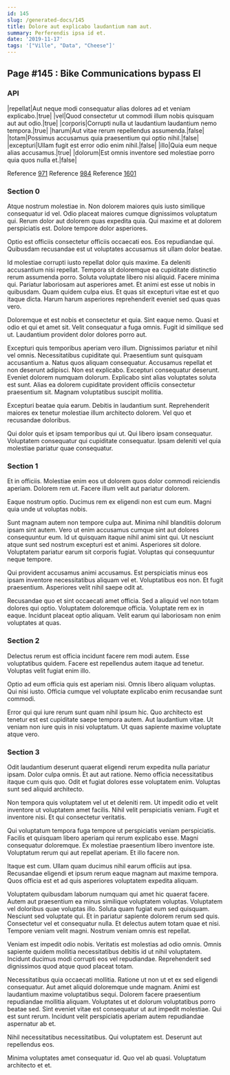 ```yaml
---
id: 145
slug: /generated-docs/145
title: Dolore aut explicabo laudantium nam aut.
summary: Perferendis ipsa id et.
date: '2019-11-17'
tags: '["Ville", "Data", "Cheese"]'
---
```


## Page #145 : Bike Communications bypass El
### API

|repellat|Aut neque modi consequatur alias dolores ad et veniam explicabo.|true|
|vel|Quod consectetur ut commodi illum nobis quisquam aut aut odio.|true|
|corporis|Corrupti nulla ut laudantium laudantium nemo tempora.|true|
|harum|Aut vitae rerum repellendus assumenda.|false|
|totam|Possimus accusamus quia praesentium qui optio nihil.|false|
|excepturi|Ullam fugit est error odio enim nihil.|false|
|illo|Quia eum neque alias accusamus.|true|
|dolorum|Est omnis inventore sed molestiae porro quia quos nulla et.|false|

Reference [971](/971)
Reference [984](/984)
Reference [1601](/1601)


### Section 0
Atque nostrum molestiae in. Non dolorem maiores quis iusto similique consequatur id vel. Odio placeat maiores cumque dignissimos voluptatum qui. Rerum dolor aut dolorem quas expedita quia. Qui maxime et at dolorem perspiciatis est. Dolore tempore dolor asperiores.
 Optio est officiis consectetur officiis occaecati eos. Eos repudiandae qui. Quibusdam recusandae est ut voluptates accusamus sit ullam dolor beatae.
 Id molestiae corrupti iusto repellat dolor quis maxime. Ea deleniti accusantium nisi repellat. Tempora sit doloremque ea cupiditate distinctio rerum assumenda porro. Soluta voluptate libero nisi aliquid. Facere minima qui.
Pariatur laboriosam aut asperiores amet. Et animi est esse ut nobis in quibusdam. Quam quidem culpa eius. Et quas sit excepturi vitae est et quo itaque dicta. Harum harum asperiores reprehenderit eveniet sed quas quas vero.
 Doloremque et est nobis et consectetur et quia. Sint eaque nemo. Quasi et odio et qui et amet sit. Velit consequatur a fuga omnis. Fugit id similique sed ut. Laudantium provident dolor dolores porro aut.
 Excepturi quis temporibus aperiam vero illum. Dignissimos pariatur et nihil vel omnis. Necessitatibus cupiditate qui. Praesentium sunt quisquam accusantium a. Natus quos aliquam consequatur. Accusamus repellat et non deserunt adipisci.
Non est explicabo. Excepturi consequatur deserunt. Eveniet dolorem numquam dolorum. Explicabo sint alias voluptates soluta est sunt. Alias ea dolorem cupiditate provident officiis consectetur praesentium sit. Magnam voluptatibus suscipit mollitia.
 Excepturi beatae quia earum. Debitis in laudantium sunt. Reprehenderit maiores ex tenetur molestiae illum architecto dolorem. Vel quo et recusandae doloribus.
 Qui dolor quis et ipsam temporibus qui ut. Qui libero ipsam consequatur. Voluptatem consequatur qui cupiditate consequatur. Ipsam deleniti vel quia molestiae pariatur quae consequatur.
### Section 1
Et in officiis. Molestiae enim eos ut dolorem quos dolor commodi reiciendis aperiam. Dolorem rem ut. Facere illum velit aut pariatur dolorem.
 Eaque nostrum optio. Ducimus rem ex eligendi non est cum eum. Magni quia unde ut voluptas nobis.
 Sunt magnam autem non tempore culpa aut. Minima nihil blanditiis dolorum ipsam sint autem. Vero ut enim accusamus cumque sint aut dolores consequuntur eum. Id ut quisquam itaque nihil animi sint qui.
Ut nesciunt atque sunt sed nostrum excepturi est et animi. Asperiores sit dolore. Voluptatem pariatur earum sit corporis fugiat. Voluptas qui consequuntur neque tempore.
 Qui provident accusamus animi accusamus. Est perspiciatis minus eos ipsam inventore necessitatibus aliquam vel et. Voluptatibus eos non. Et fugit praesentium. Asperiores velit nihil saepe odit at.
 Recusandae quo et sint occaecati amet officia. Sed a aliquid vel non totam dolores qui optio. Voluptatem doloremque officia. Voluptate rem ex in eaque. Incidunt placeat optio aliquam. Velit earum qui laboriosam non enim voluptates at quas.
### Section 2
Delectus rerum est officia incidunt facere rem modi autem. Esse voluptatibus quidem. Facere est repellendus autem itaque ad tenetur. Voluptas velit fugiat enim illo.
 Optio ad eum officia quis est aperiam nisi. Omnis libero aliquam voluptas. Qui nisi iusto. Officia cumque vel voluptate explicabo enim recusandae sunt commodi.
 Error qui qui iure rerum sunt quam nihil ipsum hic. Quo architecto est tenetur est est cupiditate saepe tempora autem. Aut laudantium vitae. Ut veniam non iure quis in nisi voluptatum. Ut quas sapiente maxime voluptate atque vero.
### Section 3
Odit laudantium deserunt quaerat eligendi rerum expedita nulla pariatur ipsam. Dolor culpa omnis. Et aut aut ratione. Nemo officia necessitatibus itaque cum quis quo. Odit et fugiat dolores esse voluptatem enim. Voluptas sunt sed aliquid architecto.
 Non tempora quis voluptatem vel ut et deleniti rem. Ut impedit odio et velit inventore ut voluptatem amet facilis. Nihil velit perspiciatis veniam. Fugit et inventore nisi. Et qui consectetur veritatis.
 Qui voluptatum tempora fuga tempore ut perspiciatis veniam perspiciatis. Facilis et quisquam libero aperiam qui rerum explicabo esse. Magni consequatur doloremque.
Ex molestiae praesentium libero inventore iste. Voluptatum rerum qui aut repellat aperiam. Et illo facere non.
 Itaque est cum. Ullam quam ducimus nihil earum officiis aut ipsa. Recusandae eligendi et ipsum rerum eaque magnam aut maxime tempora. Quos officia est et ad quis asperiores voluptatem expedita aliquam.
 Voluptatem quibusdam laborum numquam qui amet hic quaerat facere. Autem aut praesentium ea minus similique voluptatem voluptas. Voluptatem vel doloribus quae voluptas illo. Soluta quam fugiat eum sed quisquam. Nesciunt sed voluptate qui. Et in pariatur sapiente dolorem rerum sed quis.
Consectetur vel et consequatur nulla. Et delectus autem totam quae et nisi. Tempore veniam velit magni. Nostrum veniam omnis est repellat.
 Veniam est impedit odio nobis. Veritatis est molestias ad odio omnis. Omnis sapiente quidem mollitia necessitatibus debitis id ut nihil voluptatem. Incidunt ducimus modi corrupti eos vel repudiandae. Reprehenderit sed dignissimos quod atque quod placeat totam.
 Necessitatibus quia occaecati mollitia. Ratione ut non ut et ex sed eligendi consequatur. Aut amet aliquid doloremque unde magnam.
Animi est laudantium maxime voluptatibus sequi. Dolorem facere praesentium repudiandae mollitia aliquam. Voluptates ut et dolorum voluptatibus porro beatae sed. Sint eveniet vitae est consequatur ut aut impedit molestiae. Qui est sunt rerum. Incidunt velit perspiciatis aperiam autem repudiandae aspernatur ab et.
 Nihil necessitatibus necessitatibus. Qui voluptatem est. Deserunt aut repellendus eos.
 Minima voluptates amet consequatur id. Quo vel ab quasi. Voluptatum architecto et et.
